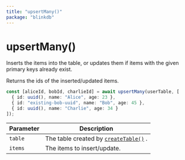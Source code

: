 ```yaml
---
title: "upsertMany()"
package: "blinkdb"
---
```


# upsertMany()

Inserts the items into the table, or updates them if items with the given primary keys already exist.

Returns the ids of the inserted/updated items.

```ts
const [aliceId, bobId, charlieId] = await upsertMany(userTable, [
  { id: uuid(), name: "Alice", age: 23 },
  { id: "existing-bob-uuid", name: "Bob", age: 45 },
  { id: uuid(), name: "Charlie", age: 34 }
]);
```

| Parameter  | Description                                           |
| ---------- | ----------------------------------------------------- |
| `table`    | The table created by [`createTable()`](createtable) . |
| `items`    | The items to insert/update.                           |
